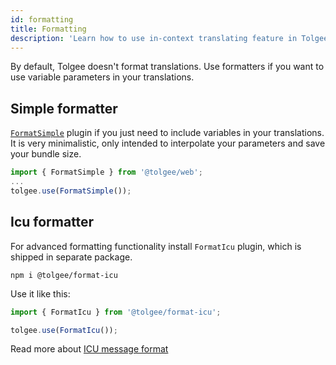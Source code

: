 ```yaml
---
id: formatting
title: Formatting
description: 'Learn how to use in-context translating feature in Tolgee tool and how to enable in-context translating on production.'
---
```


By default, Tolgee doesn't format translations. Use formatters if you want to use variable parameters in your translations.

## Simple formatter

[`FormatSimple`](./api/core-package/format-simple) plugin if you just need to include variables in your translations. It is very minimalistic, only intended to interpolate your parameters and save your bundle size.

```ts
import { FormatSimple } from '@tolgee/web';
...
tolgee.use(FormatSimple());
```

## Icu formatter

For advanced formatting functionality install `FormatIcu` plugin, which is shipped in separate package.

```
npm i @tolgee/format-icu
```

Use it like this:

```ts
import { FormatIcu } from '@tolgee/format-icu';

tolgee.use(FormatIcu());
```

Read more about [ICU message format](../icu_message_format)
